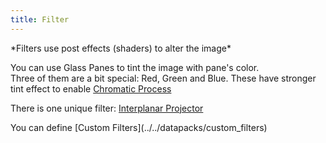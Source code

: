 ```yaml
---
title: Filter
---
```


<div style={{ textAlign: "center" }}>
<Asset location="exposure:filter" width={400} title="Pink Glass Pane as a filter" style={{ textAlign: "center" }}/>
*Filters use post effects (shaders) to alter the image*
</div>

You can use Glass Panes to tint the image with pane's color.\
Three of them are a bit special: Red, Green and Blue. These have stronger tint effect to enable [Chromatic Process](../lightroom#chromatic-process)

There is one unique filter: [<Asset location="exposure:interplanar_projector"/> Interplanar Projector](../interplanar_projector)

<div style={{ display: 'inline-block', margin: '2px' }}>
    <div style={{ display: 'flex', alignItems: 'top', backgroundColor: '#21252b', borderRadius: '6px', padding: '8px 12px' }}>
      <InfoIcon style={{ color: '#63b3eb', marginRight: '8px' }} width={20} />
      <span style={{ color: '#63b3eb', fontSize: '15px' }}>You can define [Custom Filters](../../datapacks/custom_filters)</span>
    </div>
</div><br/>